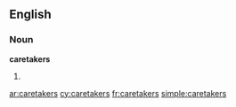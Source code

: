 ==English==

===Noun===
'''caretakers'''

# {{plural of|[[caretaker]]}}

[[ar:caretakers]]
[[cy:caretakers]]
[[fr:caretakers]]
[[simple:caretakers]]